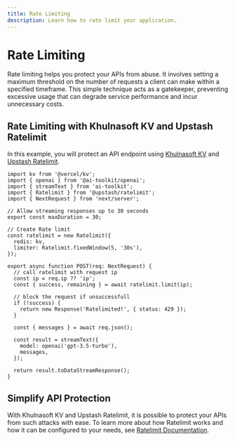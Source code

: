 ```yaml
---
title: Rate Limiting
description: Learn how to rate limit your application.
---
```


# Rate Limiting

Rate limiting helps you protect your APIs from abuse. It involves setting a
maximum threshold on the number of requests a client can make within a
specified timeframe. This simple technique acts as a gatekeeper,
preventing excessive usage that can degrade service performance and incur
unnecessary costs.

## Rate Limiting with Khulnasoft KV and Upstash Ratelimit

In this example, you will protect an API endpoint using [Khulnasoft KV](https://khulnasoft.com/storage/kv)
and [Upstash Ratelimit](https://github.com/upstash/ratelimit).

```tsx filename='app/api/generate/route.ts'
import kv from '@vercel/kv';
import { openai } from '@ai-toolkit/openai';
import { streamText } from 'ai-toolkit';
import { Ratelimit } from '@upstash/ratelimit';
import { NextRequest } from 'next/server';

// Allow streaming responses up to 30 seconds
export const maxDuration = 30;

// Create Rate limit
const ratelimit = new Ratelimit({
  redis: kv,
  limiter: Ratelimit.fixedWindow(5, '30s'),
});

export async function POST(req: NextRequest) {
  // call ratelimit with request ip
  const ip = req.ip ?? 'ip';
  const { success, remaining } = await ratelimit.limit(ip);

  // block the request if unsuccessfull
  if (!success) {
    return new Response('Ratelimited!', { status: 429 });
  }

  const { messages } = await req.json();

  const result = streamText({
    model: openai('gpt-3.5-turbo'),
    messages,
  });

  return result.toDataStreamResponse();
}
```

## Simplify API Protection

With Khulnasoft KV and Upstash Ratelimit, it is possible to protect your APIs
from such attacks with ease. To learn more about how Ratelimit works and
how it can be configured to your needs, see [Ratelimit Documentation](https://upstash.com/docs/oss/sdks/ts/ratelimit/overview).
